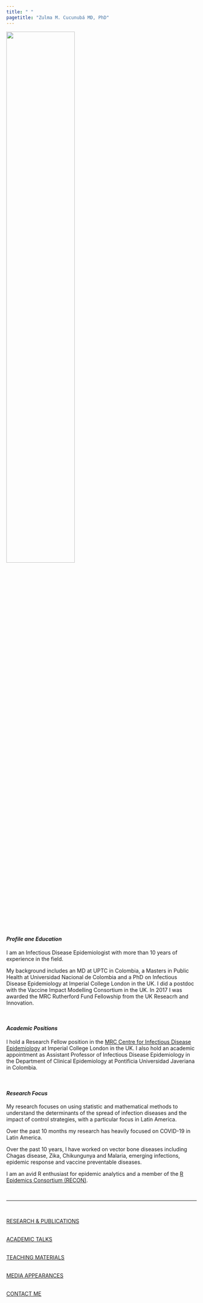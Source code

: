 ```yaml
---
title: " "
pagetitle: "Zulma M. Cucunubá MD, PhD"
---
```


<link rel="stylesheet" href="styles.css" type="text/css">
<link rel="stylesheet" href="academicicons/css/academicons.min.css"/>

<img src="images/ZCucunuba.jpeg" style="width:60%; border:0px solid">

<br />

#### *Profile ane Education*

I am an Infectious Disease Epidemiologist with more than 10 years of experience in the field.

My background includes an MD at UPTC in Colombia, a Masters in Public Health at Universidad Nacional de Colombia and a PhD on Infectious Disease Epidemiology at Imperial College London in the UK. I did a postdoc with the Vaccine Impact Modelling Consortium in the UK. In 2017 I was awarded the MRC Rutherford Fund Fellowship from the UK Reseacrh and Innovation.

<br />

#### _Academic Positions_

I hold a Research Fellow position in the [MRC Centre for Infectious Disease Epidemiology](https://www.imperial.ac.uk/people/zulma.cucunuba)  at Imperial College London in the UK. I also hold an academic appointment as Assistant Professor of Infectious Disease Epidemiology in the Department of Clinical Epidemiology at Pontificia Universidad Javeriana in Colombia.

<br />

#### *Research Focus*

My research focuses on using statistic and mathematical methods to understand the determinants of the spread of infection diseases and the impact of control strategies, with a particular focus in Latin America. 

Over the past 10 months my research has heavily focused on COVID-19 in Latin America.

Over the past 10 years, I have worked on vector bone diseases including Chagas disease, Zika, Chikungunya and Malaria,  emerging infections, epidemic response and vaccine preventable diseases.

I am an avid R enthusiast for epidemic analytics and a member of the [R Epidemics Consortium (RECON)](https://www.repidemicsconsortium.org/people/). 

<br />

***

<br />

[RESEARCH & PUBLICATIONS](http://zulmamcucunuba.org/res_publications.html) 
<br />

<br />
[ACADEMIC TALKS](http://zulmamcucunuba.org/talks.html) 
<br />

<br />
[TEACHING MATERIALS](http://zulmamcucunuba.org/teaching.html) 
<br />

<br />
[MEDIA APPEARANCES](http://zulmamcucunuba.org/media.html) 
<br />


<br />
[CONTACT ME](http://zulmamcucunuba.org/contact.html) 
<br />

